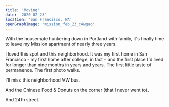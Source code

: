 ```yaml
---
title: 'Moving'
date: '2020-02-23'
location: 'San Francisco, WA'
openGraphImage: 'mission_feb_23_c4wgao'
---
```


<InteractiveImage image_id="mission_feb_23_c4wgao" />
<InteractiveImage image_id="mission_feb_23_2_q3drjo" />

With the housemate hunkering down in Portland with family, it's finally time to leave my Mission apartment of nearly three years.

I loved this spot and this neighborhood. It was my first home in San Francisco - my first home after college, in fact - and the first place I'd lived for longer than nine months in years and years. The first little taste of permanence. The first photo walks.

I'll miss this neighborhood VW bus.

<InteractiveImage image_id="mission_feb_23_3_i04thk" />

And the Chinese Food & Donuts on the corner (that I never went to).

<BelowTheFold>

  <InteractiveImage image_id="mission_feb_23_4_zispbp" />

And 24th street.

  <InteractiveImage image_id="mission_feb_23_5_gjtlkf" />
  <InteractiveImage image_id="mission_feb_23_6_l6ghuc" />
</BelowTheFold>